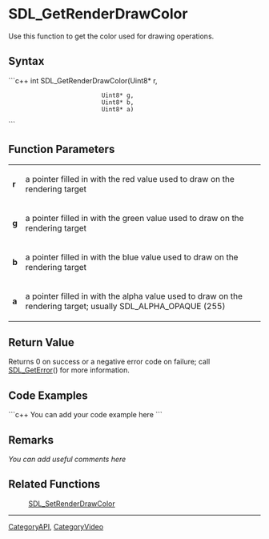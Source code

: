 <!-- pragma section-numbers off -->
<!-- pragma disable-camelcase -->

= SDL_GetRenderDrawColor =
Use this function to get the color used for drawing operations.


== Syntax ==
```c++
int SDL_GetRenderDrawColor(Uint8* r,
                           Uint8* g,
                           Uint8* b,
                           Uint8* a)
```

== Function Parameters ==
{|
|'''r'''
|a pointer filled in with the red value used to draw on the rendering target
|-
|'''g'''
|a pointer filled in with the green value used to draw on the rendering target
|-
|'''b'''
|a pointer filled in with the blue value used to draw on the rendering target
|-
|'''a'''
|a pointer filled in with the alpha value used to draw on the rendering target; usually SDL_ALPHA_OPAQUE (255)
|}

== Return Value ==
Returns 0 on success or a negative error code on failure; call [[SDL_GetError]]() for more information.

== Code Examples ==
```c++
You can add your code example here
```

== Remarks ==
''You can add useful comments here''

== Related Functions ==
:[[SDL_SetRenderDrawColor]]

----
[[CategoryAPI]], [[CategoryVideo]]
